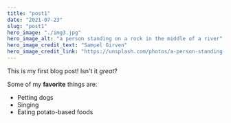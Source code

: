 ```yaml
---
title: "post1"
date: "2021-07-23"
slug: "post1"
hero_image: "./img3.jpg"
hero_image_alt: "a person standing on a rock in the middle of a river"
hero_image_credit_text: "Samuel Girven"
hero_image_credit_link: "https://unsplash.com/photos/a-person-standing-on-a-rock-in-the-middle-of-a-river-KIHav8xUxIE"
---
```


This is my first blog post! Isn't it _great_?

Some of my **favorite** things are:

- Petting dogs
- Singing
- Eating potato-based foods
